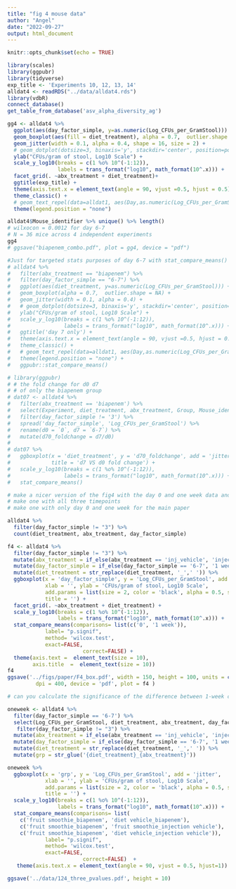 ```yaml
---
title: "fig 4 mouse data"
author: "Angel"
date: "2022-09-27"
output: html_document
---
```


```r
knitr::opts_chunk$set(echo = TRUE)
```

```r
library(scales)
library(ggpubr)
library(tidyverse)
exp_title <- 'Experiments 10, 12, 13, 14'
alldat4 <- readRDS("../data/alldat4.rds")
library(vdbR)
connect_database()
get_table_from_database('asv_alpha_diversity_ag')
```


```r
gg4 <- alldat4 %>% 
  ggplot(aes(day_factor_simple, y=as.numeric(Log_CFUs_per_GramStool))) + 
  geom_boxplot(aes(fill = diet_treatment), alpha = 0.7,  outlier.shape = NA) +
  geom_jitter(width = 0.1, alpha = 0.4, shape = 16, size = 2) +
  # geom_dotplot(dotsize=3, binaxis='y', stackdir='center', position=position_dodge(0.5), binwidth = 0.05) +
  ylab("CFUs/gram of stool, Log10 Scale") +
  scale_y_log10(breaks = c(1 %o% 10^(-1:12)), 
                labels = trans_format("log10", math_format(10^.x))) +
  facet_grid(. ~abx_treatment + diet_treatment)+
  ggtitle(exp_title) +
  theme(axis.text.x = element_text(angle = 90, vjust =0.5, hjust = 0.5)) +
  theme_classic() +
  # geom_text_repel(data=alldat1, aes(Day,as.numeric(Log_CFUs_per_GramStool), label=Mouse_identifier), fontface='bold')+
  theme(legend.position = "none")

alldat4$Mouse_identifier %>% unique() %>% length()
# wilxocon = 0.0012 for day 6-7
# N = 36 mice across 4 independent experiments
gg4
# ggsave("biapenem_combo.pdf", plot = gg4, device = "pdf")
```

```r
#Just for targeted stats purposes of day 6-7 with stat_compare_means()
# alldat4 %>% 
#   filter(abx_treatment == "biapenem") %>% 
#   filter(day_factor_simple == "6-7") %>% 
#   ggplot(aes(diet_treatment, y=as.numeric(Log_CFUs_per_GramStool))) + 
#   geom_boxplot(alpha = 0.7,  outlier.shape = NA) +
#   geom_jitter(width = 0.1, alpha = 0.4) +
#   # geom_dotplot(dotsize=3, binaxis='y', stackdir='center', position=position_dodge(0.5), binwidth = 0.05) +
#   ylab("CFUs/gram of stool, Log10 Scale") +
#   scale_y_log10(breaks = c(1 %o% 10^(-1:12)), 
#                 labels = trans_format("log10", math_format(10^.x))) +
#   ggtitle('day 7 only') +
#   theme(axis.text.x = element_text(angle = 90, vjust =0.5, hjust = 0.5)) +
#   theme_classic() +
#   # geom_text_repel(data=alldat1, aes(Day,as.numeric(Log_CFUs_per_GramStool), label=Mouse_identifier), fontface='bold')+
#   theme(legend.position = "none") +
#   ggpubr::stat_compare_means()  
```

```r
# library(ggpubr)
# # the fold change for d0 d7 
# # of only the biapenem group
# dat07 <- alldat4 %>% 
#   filter(abx_treatment == 'biapenem') %>% 
#   select(Experiment, diet_treatment, abx_treatment, Group, Mouse_identifier,Log_CFUs_per_GramStool,day_factor_simple )%>% 
#   filter(day_factor_simple != '3') %>% 
#   spread('day_factor_simple', 'Log_CFUs_per_GramStool') %>% 
#   rename(d0 = `0`, d7 = `6-7`) %>% 
#   mutate(d70_foldchange = d7/d0)
# 
# dat07 %>% 
#   ggboxplot(x = 'diet_treatment', y = 'd70_foldchange', add = 'jitter',
#             title = 'd7 VS d0 fold change') +
#   scale_y_log10(breaks = c(1 %o% 10^(-1:12)), 
#                 labels = trans_format("log10", math_format(10^.x))) +
#   stat_compare_means() 

```

```r
# make a nicer version of the fig4 with the day 0 and one week data and also with the control meaning no abx vehicle 
# make one with all three timepoints 
# make one with only day 0 and one week for the main paper

alldat4 %>% 
  filter(day_factor_simple != "3") %>%  
  count(diet_treatment, abx_treatment, day_factor_simple)

f4 <- alldat4 %>% 
  filter(day_factor_simple != "3") %>% 
  mutate(abx_treatment = if_else(abx_treatment == 'inj_vehicle', 'injection vehicle', abx_treatment)) %>% 
  mutate(day_factor_simple = if_else(day_factor_simple == '6-7', '1 week', day_factor_simple)) %>% 
  mutate(diet_treatment = str_replace(diet_treatment, '_',' ')) %>% 
  ggboxplot(x = 'day_factor_simple', y = 'Log_CFUs_per_GramStool', add = 'jitter',
            xlab = '', ylab = 'CFUs/gram of stool, Log10 Scale',
            add.params = list(size = 2, color = 'black', alpha = 0.5, shape = 16),
            title = '') +
  facet_grid(. ~abx_treatment + diet_treatment) +
  scale_y_log10(breaks = c(1 %o% 10^(-1:12)), 
                labels = trans_format("log10", math_format(10^.x))) +
  stat_compare_means(comparisons= list(c('0', '1 week')),
            label= "p.signif",
            method= 'wilcox.test',
            exact=FALSE,
						correct=FALSE) +
  theme(axis.text =  element_text(size = 10),
        axis.title  =  element_text(size = 10))
f4
ggsave('../figs/paper/F4_box.pdf', width = 150, height = 100, units = c("mm"),
         dpi = 400, device = 'pdf', plot = f4 )
```

```r
# can you calculate the significance of the difference between 1-week cfu with biapenem and fruitsmoothie to the other three 1-week cfu values?

oneweek <- alldat4 %>% 
  filter(day_factor_simple == '6-7') %>% 
  select(Log_CFUs_per_GramStool, diet_treatment, abx_treatment, day_factor_simple)%>% 
   filter(day_factor_simple != "3") %>% 
  mutate(abx_treatment = if_else(abx_treatment == 'inj_vehicle', 'injection vehicle', abx_treatment)) %>% 
  mutate(day_factor_simple = if_else(day_factor_simple == '6-7', '1 week', day_factor_simple)) %>% 
  mutate(diet_treatment = str_replace(diet_treatment, '_',' ')) %>% 
  mutate(grp = str_glue('{diet_treatment}_{abx_treatment}'))

oneweek %>% 
  ggboxplot(x = 'grp', y = 'Log_CFUs_per_GramStool', add = 'jitter',
            xlab = '', ylab = 'CFUs/gram of stool, Log10 Scale',
            add.params = list(size = 2, color = 'black', alpha = 0.5, shape = 16),
            title = '') +
  scale_y_log10(breaks = c(1 %o% 10^(-1:12)), 
                labels = trans_format("log10", math_format(10^.x))) +
  stat_compare_means(comparisons= list(
    c('fruit smoothie_biapenem', 'diet vehicle_biapenem'),
    c('fruit smoothie_biapenem', 'fruit smoothie_injection vehicle'),
    c('fruit smoothie_biapenem', 'diet vehicle_injection vehicle')),
            label= "p.signif",
            method= 'wilcox.test',
            exact=FALSE,
						correct=FALSE)  +
   theme(axis.text.x = element_text(angle = 90, vjust = 0.5, hjust=1))

ggsave('../data/124_three_pvalues.pdf', height = 10)
```


